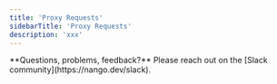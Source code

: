 ```yaml
---
title: 'Proxy Requests'
sidebarTitle: 'Proxy Requests'
description: 'xxx'
---
```


<Info>
**Questions, problems, feedback?** Please reach out on the [Slack community](https://nango.dev/slack).
</Info>